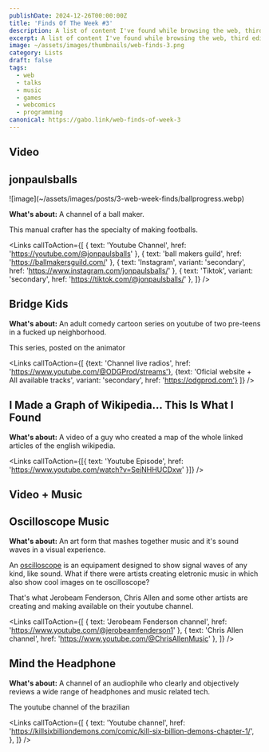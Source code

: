 ```yaml
---
publishDate: 2024-12-26T00:00:00Z
title: 'Finds Of The Week #3'
description: A list of content I've found while browsing the web, third edition
excerpt: A list of content I've found while browsing the web, third edition
image: ~/assets/images/thumbnails/web-finds-3.png
category: Lists
draft: false
tags:
  - web
  - talks
  - music
  - games
  - webcomics
  - programming
canonical: https://gabo.link/web-finds-of-week-3
---
```



<section class="px-6">

# Video

</section>

<ListItem>

## jonpaulsballs

<Carousel>
  ![image](~/assets/images/posts/3-web-week-finds/ballprogress.webp)
  <VideoFrame id="AjNDcJShr-o" />
</Carousel>

**What's about:** A channel of a ball maker.

This manual crafter has the specialty of making footballs.

<Links
  callToAction={[
    { text: 'Youtube Channel', href: 'https://youtube.com/@jonpaulsballs' },
    { text: 'ball makers guild', href: 'https://ballmakersguild.com/' },
    { text: 'Instagram', variant: 'secondary', href: 'https://www.instagram.com/jonpaulsballs/' },
    { text: 'Tiktok', variant: 'secondary', href: 'https://tiktok.com/@jonpaulsballs/' },
  ]}
/>

</ListItem>

<ListItem>

## Bridge Kids

<VideoFrame id="DPPfYPwVOVw" />

**What's about:** An adult comedy cartoon series on youtube of two pre-teens in a fucked up neighborhood.

This series, posted on the animator

<Links 
  callToAction={[
    {text: 'Channel live radios', href: 'https://www.youtube.com/@ODGProd/streams'}, 
    {text: 'Oficial website + All available tracks', variant: 'secondary', href: 'https://odgprod.com'}
  ]}
/>
</ListItem>

<ListItem>

## I Made a Graph of Wikipedia... This Is What I Found

<VideoFrame id="JheGL6uSF-4" />

**What's about:** A video of a guy who created a map of the whole linked articles of the english wikipedia.

<Links callToAction={[{ text: 'Youtube Episode', href: 'https://www.youtube.com/watch?v=SejNHHUCDxw' }]} />

</ListItem>

<section class="px-6">

# Video + Music

</section>

<ListItem>

## Oscilloscope Music

<Carousel>
  <div>
    <VideoFrame id="0KDekS4YUy4" />
  </div>
  <div>
    <VideoFrame id="ywdRQ3zU6Uc" />
  </div>
  <div>
    <VideoFrame id="kPUdhm2VE-o" />
  </div>
  <div>
    <VideoFrame id="jQjJZbgMw7E" />
  </div>
</Carousel>

**What's about:** An art form that mashes together music and it's sound waves in a visual experience.

An [oscilloscope](https://en.wikipedia.org/wiki/Oscilloscope) is an equipament designed to show signal waves of any kind, like sound. What if there were artists creating eletronic music in which also show cool images on te oscilloscope?

That's what Jerobeam Fenderson, Chris Allen and some other artists are creating and making available on their youtube channel.

<Links
  callToAction={[
    { text: 'Jerobeam Fenderson channel', href: 'https://www.youtube.com/@jerobeamfenderson1' },
    { text: 'Chris Allen channel', href: 'https://www.youtube.com/@ChrisAllenMusic' },
  ]}
/>

</ListItem>

<ListItem>

## Mind the Headphone

<Carousel>
  <div>
    <VideoFrame id="FXToUCdIzj4" />
  </div>
  <div>
    <VideoFrame id="UYwz7aItYuQ" />
  </div>
  <div>
    <VideoFrame id="XtXuUy6Xrf8" />
  </div>
</Carousel>

**What's about:** A channel of an audiophile who clearly and objectively reviews a wide range of headphones and music related tech.

The youtube channel of the brazilian

<Links
  callToAction={[
    {
      text: 'Youtube channel',
      href: 'https://killsixbilliondemons.com/comic/kill-six-billion-demons-chapter-1/',
    },
  ]}
/>

</ListItem>
